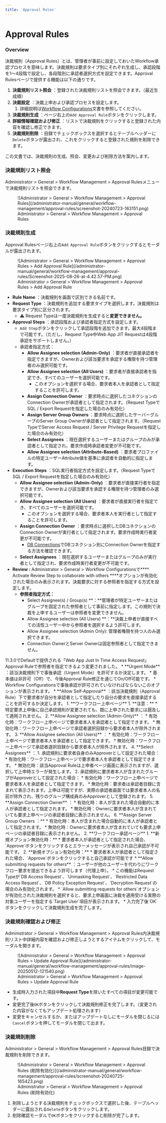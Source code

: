 ```yaml
---
title: 'Approval Rules'
---
```



# Approval Rules

### Overview

決裁規則（Approval Rules）とは、管理者が事前に設定しておいたWorkflow承認プロセスを意味します。決裁規則は要求タイプ別にそれぞれ生成し、承認段階を1～4段階で設定し、各段階別に承認者選択方式を設定できます。Approval Rulesページで提供する機能は以下の通りです。

1.  **決裁規則リスト照会**  ：登録された決裁規則リストを照会できます。（最近生成順）
2.  **決裁設定**  ：決裁上申および承認プロセスを設定します。
    1. 詳細説明は[Workflow Configurations](workflow-configurations)文書を参照してください。
3.  **決裁規則生成**  ：ページ右上の`Add Approval Rule`ボタンをクリックします。
4.  **詳細情報確認および修正**  ：リストで決裁規則をクリックすると登録された内容を確認し修正できます。
5.  **決裁規則削除**  ：目録でチェックボックスを選択するとテーブルヘッダーに`Delete`ボタンが露出され、これをクリックすると登録された規則を削除できます。

この文書では、決裁規則の生成、照会、変更および削除方法を案内します。


### 決裁規則リスト照会

Administrator &gt; General &gt; Workflow Management &gt; Approval Rulesメニューで決裁規則リストを照会できます。

<figure data-layout="center" data-align="center">
![Administrator &gt; General &gt; Workflow Management &gt; Approval Rules](/administrator-manual/general/workflow-management/approval-rules/screenshot-20240723-163151.png)
<figcaption>
Administrator &gt; General &gt; Workflow Management &gt; Approval Rules
</figcaption>
</figure>


### 決裁規則生成

Approval Rulesページ右上の`Add Approval Rule`ボタンをクリックするとモーダルが露出されます。

<figure data-layout="center" data-align="center">
![Administrator &gt; General &gt; Workflow Management &gt; Approval Rules > Add Approval Rule](/administrator-manual/general/workflow-management/approval-rules/Screenshot-2025-08-26-at-4.42.57-PM.png)
<figcaption>
Administrator &gt; General &gt; Workflow Management &gt; Approval Rules > Add Approval Rule
</figcaption>
</figure>

*  **Rule Name** ：決裁規則を画面で区別できる名前です。
*  **Request Type**  ：決裁規則を追加する要求タイプを選択します。決裁規則は要求タイプ別に区分されます。
    * :warning: Request Typeは一度決裁規則を生成すると**変更できません。**
*  **Approval Steps**  ：承認段階および承認者指定方式を設定します。
    * `Add Step`ボタンをクリックして承認段階を追加できます。最大4段階まで可能です。（ただし、Request Type中Web App JIT Requestは4段階承認をサポートしません。）
    * 承認者指定方式：
        *  **Allow Assignee selection (Admin-Only)** ：要求者が直接承認者を指定できますが、Ownerおよび該当要求を承認する権限を持つ管理者のみ選択可能です。
        *  **Allow Assignee selection (All Users)**  ：要求者が直接承認者を指定でき、すべてのユーザーを選択可能です。
            * このオプションを選択する場合、要求者本人を承認者として指定することを許可します。
        *  **Assign Connection Owner** ：要求時点に選択したコネクションのConnection Ownerが承認者として指定されます。（Request TypeでSQL / Export Requestを指定した場合のみ有効化）
        *  **Assign Server Group Owners** ：要求時点に選択したサーバーグループのServer Group Ownerが承認者として指定されます。（Request TypeでServer Access Request / Server Privilege Requestを指定した場合のみ有効化）
        *  **Select Assignees**  ：現在選択するユーザーまたはグループのみが承認者として指定され、要求作成時承認者変更が不可能です。
        *  **Allow Assignee selection (Attribute-Based)** ：要求者プロファイルの特定ユーザーAttribute値を基準に承認者を自動的に指定します。
*  **Execution Steps** ：SQL実行者指定方式を設定します。（Request TypeでSQL / Export Requestを指定した場合のみ有効化）
    *  **Allow Assignee selection (Admin-Only)** ：要求者が直接実行者を指定できますが、Ownerおよび該当要求を承認する権限を持つ管理者のみ選択可能です。
    *  **Allow Assignee selection (All Users)**  ：要求者が直接実行者を指定でき、すべてのユーザーを選択可能です。
        * このオプションを選択する場合、要求者本人を実行者として指定することを許可します。
    *  **Assign Connection Owner** ：要求時点に選択したDBコネクションのConnection Ownerが実行者として指定されます。要求作成時実行者変更が不可能です。
        *  [DB Connections](../../databases/connection-management/db-connections)でDBコネクション別にConnection Ownerを指定する方法を確認できます。
    *  **Select Assignees**  ：現在選択するユーザーまたはグループのみが実行者として指定され、要求作成時実行者変更が不可能です。
*  **Review :** Administrator &gt; General &gt; Workflow Configurationsで**** Activate Review Step to collaborate with others ****オプションが有効化された場合のみ表示されます。決裁要求に対する参照者を指定する方式を設定します。
    *  **参照者指定方式：**
        * Select Assignee(s) / Group(s) **：**管理者が特定ユーザーまたはグループを固定された参照者として事前に指定します。この規則で決裁を上申するユーザーは参照者を変更できません。
        * Allow Assignee selection (All Users) **：**決裁上申者が直接すべての活性ユーザー中から参照者を選択するよう許可します。
        * Allow Assignee selection (Admin Only): 管理者権限を持つ人のみ選択できます。
        * Connection OwnerとServer Ownerは固定参照者として指定できません。

<Callout type="info">
11.3.0でDefaultで提供される「Web App Just In Time Access Request」Approval Ruleで参照者を指定できるよう変更されました。
</Callout>
*  **Urgent Mode**  ：該当決裁規則下で事後承認（Urgent Mode）を許可するか決定します。
    * 基本値は非許可（Off）で、今後Approval Rule修正を通じてOn/Off可能です。
    * Workflow Configurationsで事後承認が許可されていなければならないこのオプションが表示されます。
*  **Allow Self-Approval**  ：該当決裁規則（Approval Rule）下で要求者が自分を承認者として指定したり自分の要求を直接承認することを許可するか決定します。
    1.  **ワークフロー上申ページ**
        1.  **注意：**
            * 特定要求上申後に自己承認規則が変更されても、既に上申された要求には遡及して適用されません。
        2.  **Allow Assignee selection (Admin-Only)** ：
            * 有効化時：ワークフロー上申ページで要求者本人を承認者として指定できます。
            * 無効化時：ワークフロー上申ページで承認者選択目録から要求者本人が除外されます。
        3.  **Allow Assignee selection (All Users)**  ：
            * 有効化時：ワークフロー上申ページで要求者本人を承認者として指定できます。
            * 無効化時：ワークフロー上申ページで承認者選択目録から要求者本人が除外されます。
        4.  **Select Assignees**  ：
            1. 承認規則に要求者自身のみApproverとして設定された場合：
                * 有効化時：ワークフロー上申ページで要求者本人を承認者として指定できます。
                * 無効化時：該当Approval Ruleは上申者ページ画面に表示されますが、選択して上申時エラーが発生します。
            2. 承認規則に要求者本人が含まれたグループがApproverとして設定された場合：
                * 有効化時：ワークフロー上申ページで要求者本人を承認者として指定できます。
                * 無効化時：要求者は承認者目録に含まれて表示されます。上申は可能ですが、実際の承認者画面では要求者本人の名前が除外され、残りのグループ構成員のみApproverとして登録されます。
        5.  **Assign Connection Owner** ：
            * 有効化時：本人が含まれた場合自動的に本人が承認者として指定されます。
            * 無効化時：Ownerに要求者本人が含まれていても要求上申ページの承認者目録に表示されません。
        6.  **Assign Server Group Owners ：**
            * 有効化時：本人が含まれた場合自動的に本人が承認者として指定されます。
            * 無効化時：Ownerに要求者本人が含まれていても要求上申ページの承認者目録に表示されません。
    2.  **ワークフロー承認ページ**
        1.  **新規オプション無効化時：**
            * 要求者本人が承認者として指定された場合、`Approve`ボタンをクリックするとエラーメッセージが表示され自己承認が不可能です。
        2.  **新規オプション有効化時：**
            * 要求者本人が承認者として指定された場合、`Approve`ボタンをクリックすると自己承認が可能です
*  **Allow submitting requests for others**  ：ユーザーが他のユーザーを代わりにワークフロー要求を提出できるよう許可します（代理上申）。
    * この機能はRequest Typeが`DB Access Request`、`Unmasking Request`、`Restricted Data Access Request`、`DB Policy Exception Request`、`Decryption Request`の場合のみ有効化されます。
    * `Allow submitting requests for others`オプションが有効化された決裁規則を選択すると、要求上申画面に決裁を適用受ける実際の対象ユーザーを指定する`Target User`項目が表示されます。
* 入力完了後`OK`ボタンをクリックして決裁規則生成を完了します。


### 決裁規則確認および修正

Administrator &gt; General &gt; Workflow Management &gt; Approval Rules内決裁規則リスト中詳細内容を確認および修正しようとするアイテムをクリックして、モーダルを開きます。

<figure data-layout="center" data-align="center">
![Administrator &gt; General &gt; Workflow Management &gt; Approval Rules > Update Approval Rule](/administrator-manual/general/workflow-management/approval-rules/image-20250512-121540.png)
<figcaption>
Administrator &gt; General &gt; Workflow Management &gt; Approval Rules > Update Approval Rule
</figcaption>
</figure>

* 生成時入力された項目中**Request Type**を除いたすべての項目が変更可能です。
* 変更完了後`OK`ボタンをクリックして決裁規則修正を完了します。（変更された内容がなくてもアップデート処理されます）
* 変更をキャンセルするか、またはアップデートなしにモーダルを閉じるには`Cancel`ボタンを押してモーダルを閉じて出ます。

### 決裁規則削除

Administrator &gt; General &gt; Workflow Management &gt; Approval Rules目録で決裁規則を削除できます。

<figure data-layout="center" data-align="center">
![Administrator &gt; General &gt; Workflow Management &gt; Approval Rules (削除有効化)](/administrator-manual/general/workflow-management/approval-rules/screenshot-20240725-165423.png)
<figcaption>
Administrator &gt; General &gt; Workflow Management &gt; Approval Rules (削除有効化)
</figcaption>
</figure>

1. 削除しようとする決裁規則をチェックボックスで選択した後、テーブルヘッダーに露出される`Delete`ボタンをクリックします。
2. 削除確認モーダルで`OK`ボタンをクリックすると削除が完了します。